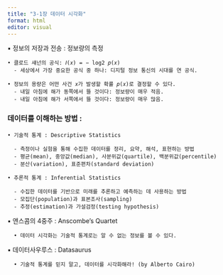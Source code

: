 ```yaml
---
title: "3-1장 데이터 시각화"
format: html
editor: visual
---
```


▪ 정보의 저장과 전송 : 정보량의 측정

    • 클로드 섀넌의 공식: 𝐼(𝑥) = − log2 𝑝(𝑥)
      - 세상에서 가장 중요한 공식 중 하나: 디지털 정보 통신의 시대를 연 공식.

    • 정보의 용량은 어떤 사건 𝑥가 발생할 확률 𝑝(𝑥)로 결정할 수 있다.
      - 내일 아침에 해가 동쪽에서 뜰 것이다: 정보량이 매우 적음.
      - 내일 아침에 해가 서쪽에서 뜰 것이다: 정보량이 매우 많음.

### 데이터를 이해하는 방법 :

    • 기술적 통계 : Descriptive Statistics

      - 측정이나 실험을 통해 수집한 데이터를 정리, 요약, 해석, 표현하는 방법
      - 평균(mean), 중앙값(median), 사분위값(quartile), 백분위값(percentile)
      - 분산(variation), 표준편차(standard deviation)

    • 추론적 통계 : Inferential Statistics

      - 수집한 데이터를 기반으로 미래를 추론하고 예측하는 데 사용하는 방법
      - 모집단(population)과 표본조사(sampling)
      - 추정(estimation)과 가설검정(testing hypothesis)

▪ 앤스콤의 4중주 : Anscombe's Quartet

      • 데이터 시각화는 기술적 통계로는 알 수 없는 정보를 볼 수 있다.

▪ 데이터사우루스 : Datasaurus

      • 기술적 통계를 믿지 말고, 데이터를 시각화해라! (by Alberto Cairo)
